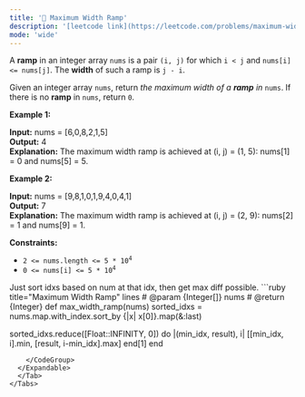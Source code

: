 ```yaml
---
title: '🧀 Maximum Width Ramp'
description: '[leetcode link](https://leetcode.com/problems/maximum-width-ramp/description/)'
mode: 'wide'
---
```

<Tabs>
  <Tab title="Question" icon="circle-question" iconType="regular">
    <Card>
      <p>A <strong>ramp</strong> in an integer array <code>nums</code> is a pair <code>(i, j)</code> for which <code>i &lt; j</code> and <code>nums[i] &lt;= nums[j]</code>. The <strong>width</strong> of such a ramp is <code>j - i</code>.</p>  <p>Given an integer array <code>nums</code>, return <em>the maximum width of a <strong>ramp</strong> in </em><code>nums</code>. If there is no <strong>ramp</strong> in <code>nums</code>, return <code>0</code>.</p>   <p><strong class="example">Example 1:</strong></p>   <strong>Input:</strong> nums = [6,0,8,2,1,5] <br/> <strong>Output:</strong> 4 <br/> <strong>Explanation:</strong> The maximum width ramp is achieved at (i, j) = (1, 5): nums[1] = 0 and nums[5] = 5.   <p><strong class="example">Example 2:</strong></p>   <strong>Input:</strong> nums = [9,8,1,0,1,9,4,0,4,1] <br/> <strong>Output:</strong> 7 <br/> <strong>Explanation:</strong> The maximum width ramp is achieved at (i, j) = (2, 9): nums[2] = 1 and nums[9] = 1.    <p><strong>Constraints:</strong></p>  <ul>  <li><code>2 &lt;= nums.length &lt;= 5 * 10<sup>4</sup></code></li>  <li><code>0 &lt;= nums[i] &lt;= 5 * 10<sup>4</sup></code></li> </ul> 
    </Card>
  </Tab>
  <Tab title="Solution" icon="lightbulb" iconType="regular" >
    <Card>
      Just sort idxs based on num at that idx, then get max diff possible.
    </Card>
  <Expandable title="code">
    <CodeGroup dropdown>
```ruby title="Maximum Width Ramp" lines
# @param {Integer[]} nums
# @return {Integer}
def max_width_ramp(nums)
  sorted_idxs = nums.map.with_index.sort_by {|x| x[0]}.map(&:last)

  sorted_idxs.reduce([Float::INFINITY, 0]) do |(min_idx, result), i|
    [[min_idx, i].min, [result, i-min_idx].max]
  end[1]
end
```
    </CodeGroup>
  </Expandable>
  </Tab>
</Tabs>